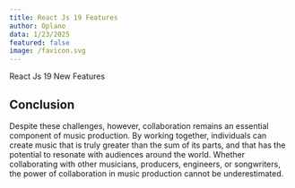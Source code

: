 ```yaml
---
title: React Js 19 Features
author: Oplano
data: 1/23/2025
featured: false
image: /favicon.svg
---
```


React Js 19 New Features

## Conclusion

Despite these challenges, however, collaboration remains an essential component of music production. By working together, individuals can create music that is truly greater than the sum of its parts, and that has the potential to resonate with audiences around the world. Whether collaborating with other musicians, producers, engineers, or songwriters, the power of collaboration in music production cannot be underestimated.
